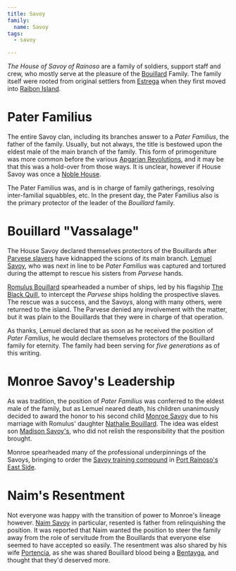 ```yaml
---
title: Savoy
family:
  name: Savoy
tags:
  - savoy

---
```



*The House of Savoy of Rainoso* are a family of soldiers, support staff and
crew, who mostly serve at the pleasure of the [Bouillard](/families/bouillard/)
Family. The family itself were rooted from original settlers from
[Estrega](/locations/estrega/) when they first moved into
[Raibon Island](/locations/raibon-island/).

<FamilyTree client:load asset={image} alt="Savoy Family Tree" />

# Pater Familius

The entire Savoy clan, including its branches answer to a *Pater Familius*, the
father of the family. Usually, but not always, the title is bestowed upon the
eldest male of the main branch of the family. This form of primogeniture was
more common before the various
[Apgarian Revolutions](/events/first-apgarian-revolution/), and it may be that
this was a hold-over from those ways. It is unclear, however if House Savoy was
once a [Noble House](/organizations/noble-houses-of-apgar/).

The Pater Familius was, and is in charge of family gatherings, resolving
inter-familial squabbles, etc. In the present day, the Pater Familius also is
the primary protector of the leader of the *Bouillard* family.

# Bouillard "Vassalage"

The House Savoy declared themselves protectors of the Bouillards after
[Parvese slavers](/families/parvese/) have kidnapped the scions of its main branch.
[Lemuel Savoy](/characters/lemuel-savoy/), who was next in line to be
*Pater Familius* was captured and tortured during the attempt to rescue his
sisters from *Parvese* hands.

[Romulus Bouillard](/characters/romulus-bouillard/) spearheaded a number
of ships, led by his flagship
[The Black Quill](/vehicles/the-black-quill/), to intercept the
*Parvese* ships holding the prospective slaves. The rescue was a success, and
the Savoys, along with many others, were returned to the island. The Parvese
denied any involvement with the matter, but it was plain to the Bouillards that
they were in charge of that operation.

As thanks, Lemuel declared that as soon as he received the position of *Pater
Familius*, he would declare themselves protectors of the Bouillard family for
eternity. The family had been serving for *five generations* as of this writing.

# Monroe Savoy's Leadership

As was tradition, the position of *Pater Familius* was conferred to the eldest
male of the family, but as Lemuel neared death, his children unanimously decided
to award the honor to his second child
[Monroe Savoy](/characters/monroe-savoy/) due to his marriage with
Romulus' daughter [Nathalie Bouillard](/characters/nathalie-bouillard/).
The idea was eldest son [Madison Savoy's](/characters/madison-savoy/),
who did not relish the responsibility that the position brought.

Monroe spearheaded many of the professional underpinnings of the Savoys,
bringing to order the
[Savoy training compound](/locations/savoy-training-compound/) in
[Port Rainoso's East Side](/locations/port-rainoso#east-side).

# Naim's Resentment

Not everyone was happy with the transition of power to Monroe's lineage however.
[Naim Savoy](/characters/naim-savoy/) in particular, resented is father
from relinquishing the position. It was reported that Naim wanted the position
to steer the family away from the role of servitude from the Bouillards that
everyone else seemed to have accepted so easily. The resentment was also shared
by his wife [Portencia](/characters/portencia-bentayga/), as she was
shared Bouillard blood being a [Bentayga](/families/bentayga/), and thought
that they'd deserved more.
